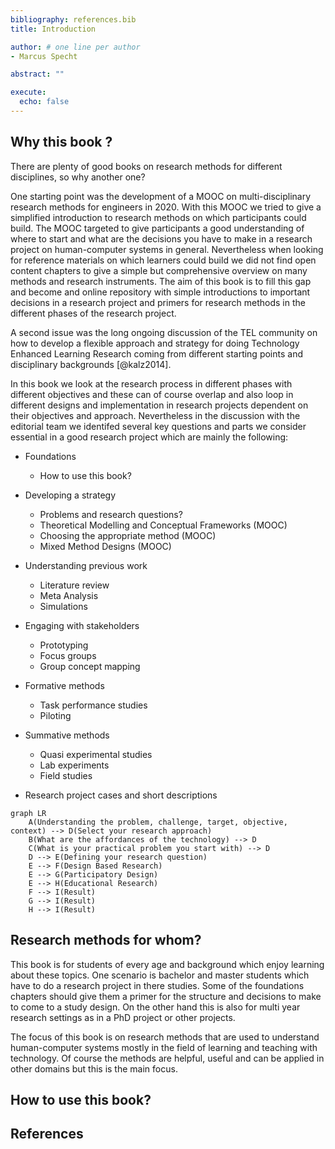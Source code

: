 ```yaml
---
bibliography: references.bib
title: Introduction

author: # one line per author
- Marcus Specht

abstract: ""

execute: 
  echo: false
---
```


## Why this book ? {#intro}

There are plenty of good books on research methods for different disciplines, so why another one?


One starting point was the development of a MOOC on multi-disciplinary research methods for engineers in 2020. With this MOOC we tried to give a simplified introduction to research methods on which participants could build. The MOOC targeted to give participants a good understanding of where to start and what are the decisions you have to make in a research project on human-computer systems in general. Nevertheless when looking for reference materials on which learners could build we did not find open content chapters to give a simple but comprehensive overview on many methods and research instruments. The aim of this book is to fill this gap and become and online repository with simple introductions to important decisions in a research project and primers for research methods in the different phases of the research project.

A second issue was the long ongoing discussion of the TEL community on how to develop a flexible approach and strategy for doing Technology Enhanced Learning Research coming from different starting points and disciplinary backgrounds [@kalz2014].

In this book we look at the research process in different phases with different objectives and these can of course overlap and also loop in different designs and implementation in research projects dependent on their objectives and approach. Nevertheless in the discussion with the editorial team we identifed several key questions and parts we consider essential in a good research project which are mainly the following:


- Foundations

  - How to use this book?

- Developing a strategy
  - Problems and research questions?
  - Theoretical Modelling and Conceptual Frameworks (MOOC)
  - Choosing the appropriate method (MOOC)
  - Mixed Method Designs (MOOC)

- Understanding previous work
  - Literature review
  - Meta Analysis
  - Simulations

- Engaging with stakeholders
  - Prototyping
  - Focus groups
  - Group concept mapping

- Formative methods
  - Task performance studies
  - Piloting

- Summative methods
  - Quasi experimental studies
  - Lab experiments
  - Field studies

- Research project cases and short descriptions



```mermaid
graph LR
    A(Understanding the problem, challenge, target, objective, context) --> D(Select your research approach)
    B(What are the affordances of the technology) --> D
    C(What is your practical problem you start with) --> D
    D --> E(Defining your research question)
    E --> F(Design Based Research)
    E --> G(Participatory Design)
    E --> H(Educational Research)
    F --> I(Result)
    G --> I(Result)
    H --> I(Result)
```

## Research methods for whom?

This book is for students of every age and background which enjoy learning about these topics. One scenario is bachelor and master students which have to do a research project in there studies. Some of the foundations chapters should give them a primer for the structure and decisions to make to come to a study design. On the other hand this is also for multi year research settings as in a PhD project or other projects.

The focus of this book is on research methods that are used to understand human-computer systems mostly in the field of learning and teaching with technology. Of course the methods are helpful, useful and can be applied in other domains but this is the main focus.

## How to use this book?



## References {-}
